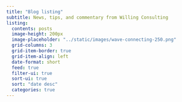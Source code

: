 ```yaml
---
title: "Blog listing"
subtitle: News, tips, and commentary from Willing Consulting
listing:
  contents: posts
  image-height: 200px
  image-placeholder: "../static/images/wave-connecting-250.png"
  grid-columns: 3
  grid-item-border: true
  grid-item-align: left
  date-format: short
  feed: true
  filter-ui: true
  sort-ui: true
  sort: "date desc"
  categories: true
---
```

